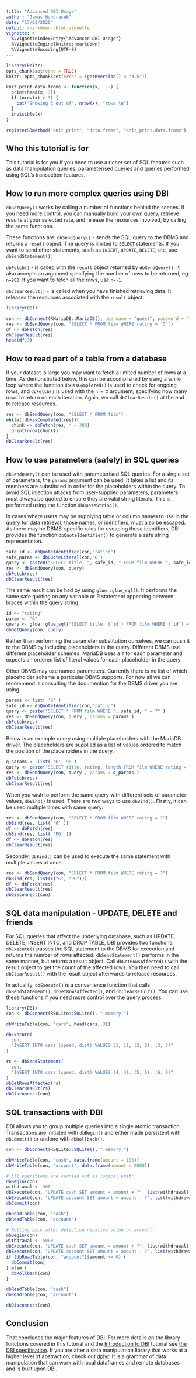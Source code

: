 ```yaml
---
title: "Advanced DBI Usage"
author: "James Wondrasek"
date: "17/03/2020"
output: rmarkdown::html_vignette
vignette: >
  %\VignetteIndexEntry{"Advanced DBI Usage"}
  %\VignetteEngine{knitr::rmarkdown}
  %\VignetteEncoding{UTF-8}
---
```


```r
library(knitr)
opts_chunk$set(echo = TRUE)
knitr::opts_chunk$set(error = (getRversion() < "3.5"))

knit_print.data.frame <- function(x, ...) {
  print(head(x, 3))
  if (nrow(x) > 3) {
    cat("Showing 3 out of", nrow(x), "rows.\n")
  }
  invisible(x)
}

registerS3method("knit_print", "data.frame", "knit_print.data.frame")
```

## Who this tutorial is for

This tutorial is for you if you need to use a richer set of SQL features such as data manipulation queries, parameterised queries and queries performed using SQL's transaction features.

## How to run more complex queries using DBI

`dbGetQuery()` works by calling a number of functions behind the scenes. 
If you need more control, you can manually build your own query, retrieve results at your selected rate, and release the resources involved, by calling the same functions.

These functions are:
`dbSendQuery()` - sends the SQL query to the DBMS and returns a `result` object.
The query is limited to `SELECT` statements.
If you want to send other statements, such as `INSERT`, `UPDATE`, `DELETE`, etc, use `dbSendStatement()`.

`dbFetch()` - is called with the `result` object returned by `dbSendQuery()`.
It also accepts an argument specifying the number of rows to be returned, eg `n=200`.
If you want to fetch all the rows, use `n=-1`.

`dbClearResult()` - is called when you have finished retrieving data.
It releases the resources associated with the `result` object.

```r
library(DBI)

con <- dbConnect(RMariaDB::MariaDB(), username = "guest", password = "relational", host = "relational.fit.cvut.cz", port = 3306, dbname = "sakila")
res <- dbSendQuery(con, "SELECT * FROM film WHERE rating = 'G'")
df <- dbFetch(res)
dbClearResult(res)
head(df,3)
```

## How to read part of a table from a database

If your dataset is large you may want to fetch a limited number of rows at a time.
As demonstrated below, this can be accomplished by using a while loop where the function `dbHasCompleted()` is used to check for ongoing rows, and `dbFetch()` is used with the `n = X` argument, specifying how many rows to return on each iteration.
Again, we call `dbClearResult()` at the end to release resources. 

```r

res <- dbSendQuery(con, "SELECT * FROM film")
while(!dbHasCompleted(res)){
  chunk <- dbFetch(res, n = 300)
  print(nrow(chunk))
}
dbClearResult(res)

```


## How to use parameters (safely) in SQL queries

`dbSendQuery()` can be used with parameterised SQL queries.
For a single set of parameters, the `params` argument can be used. 
It takes a list and its members are substituted in order for the placeholders within the query.
To avoid SQL injection attacks from user-supplied parameters, parameters must always be quoted to ensure they are valid string literals.
This is performed using the function `dbQuoteString()`.

In cases where users may be supplying table or column names to use in the query for data retrieval, those names, or identifiers, must also be escaped. 
As there may be DBMS-specific rules for escaping these identifiers, DBI provides the function `dbQuoteIdentifier()` to generate a safe string representation.

```r

safe_id <- dbQuoteIdentifier(con,"rating")
safe_param <- dbQuoteLiteral(con,'G')
query <- paste0("SELECT title, ", safe_id, " FROM film WHERE ", safe_id, " = ", safe_param )
res <- dbSendQuery(con, query)
dbFetch(res)
dbClearResult(res)

```

The same result can be had by using `glue::glue_sql()`.
It performs the same safe quoting on any variable or R statement appearing between braces within the query string.

```r
id <- "rating"
param <- "G"
query <- glue::glue_sql("SELECT title, {`id`} FROM film WHERE {`id`} = {param}", .con = con)
dbGetQuery(con, query)
```

Rather than performing the parameter substitution ourselves, we can push it to the DBMS by including placeholders in the query.
Different DBMS use different placeholder schemes. MariaDB uses a `?` for each parameter and expects an ordered list of literal values for each placeholder in the query.

Other DBMS may use named parameters. 
Currently there is no list of which placeholder scheme a particular DBMS supports. 
For now all we can recommend is consulting the documention for the DBMS driver you are using.

```r

params <- list( 'G' )
safe_id <- dbQuoteIdentifier(con,"rating")
query <- paste("SELECT * FROM film WHERE ", safe_id, " = ?" )
res <- dbSendQuery(con, query , params = params )
dbFetch(res)
dbClearResult(res)

```

Below is an example query using multiple placeholders with the MariaDB driver.
The placeholders are supplied as a list of values ordered to match the position of the placeholders in the query. 

```r

q_params <- list( 'G', 90 )
query <- paste("SELECT title, rating, length FROM film WHERE rating = ? and length >= ?" )
res <- dbSendQuery(con, query , params = q_params )
dbFetch(res)
dbClearResult(res)


```


When you wish to perform the same query with different sets of parameter values, `dbBind()` is used.
There are two ways to use `dbBind()`.
Firstly, it can be used multiple times with same query.

```r
res <- dbSendQuery(con, "SELECT * FROM film WHERE rating = ?")
dbBind(res, list( 'G' ))
df <- dbFetch(res)
dbBind(res, list( 'PG' ))
df <- dbFetch(res)
dbClearResult(res)

```

Secondly, `dbBind()` can be used to execute the same statement with multiple values at once.

```r
res <- dbSendQuery(con, "SELECT * FROM film WHERE rating = ?")
dbBind(res, list(c("G", "PG")))
df <- dbFetch(res)
dbClearResult(res)
dbDisconnect(con)
```

## SQL data manipulation - UPDATE, DELETE and friends

For SQL queries that affect the underlying database, such as UPDATE, DELETE, INSERT INTO, and DROP TABLE, DBI provides two functions. 
`dbExecute()` passes the SQL statement to the DBMS for execution and returns the number of rows affected.
`dbSendStatement()` performs in the same manner, but returns a result object.
Call `dbGetRowsAffected()` with the result object to get the count of the affected rows. 
You then need to call `dbClearResult()` with the result object afterwards to release resources.

In actuality, `dbExecute()` is a convenience function that calls `dbSendStatement()`, `dbGetRowsAffected()`, and `dbClearResult()`.
You can use these functions if you need more control over the query process.  


```r
library(DBI)
con <- dbConnect(RSQLite::SQLite(), ":memory:")

dbWriteTable(con, "cars", head(cars, 3))

dbExecute(
  con,
  "INSERT INTO cars (speed, dist) VALUES (1, 1), (2, 2), (3, 3)"
)

rs <- dbSendStatement(
  con,
  "INSERT INTO cars (speed, dist) VALUES (4, 4), (5, 5), (6, 6)"
)
dbGetRowsAffected(rs)
dbClearResult(rs)
dbDisconnect(con)
```

## SQL transactions with DBI

DBI allows you to group multiple queries into a single atomic transaction. Transactions are initiated with `dbBegin()` and either made persistent with `dbCommit()` or undone with `dbRollback()`.

```r
con <- dbConnect(RSQLite::SQLite(), ":memory:")

dbWriteTable(con, "cash", data.frame(amount = 100))
dbWriteTable(con, "account", data.frame(amount = 2000))

# All operations are carried out as logical unit:
dbBegin(con)
withdrawal <- 300
dbExecute(con, "UPDATE cash SET amount = amount + ?", list(withdrawal))
dbExecute(con, "UPDATE account SET amount = amount - ?", list(withdrawal))
dbCommit(con)

dbReadTable(con, "cash")
dbReadTable(con, "account")

# Rolling back after detecting negative value on account:
dbBegin(con)
withdrawal <- 5000
dbExecute(con, "UPDATE cash SET amount = amount + ?", list(withdrawal))
dbExecute(con, "UPDATE account SET amount = amount - ?", list(withdrawal))
if (dbReadTable(con, "account")$amount >= 0) {
  dbCommit(con)
} else {
  dbRollback(con)
}

dbReadTable(con, "cash")
dbReadTable(con, "account")

dbDisconnect(con)
```

## Conclusion

That concludes the major features of DBI. 
For more details on the library functions covered in this tutorial and the [Introduction to DBI](missinglink) tutorial see [the DBI specification](https://cran.r-project.org/web/packages/DBI/vignettes/spec.html).
If you are after a data manipulation library that works at a higher level of abstraction, check out [dplyr](https://dplyr.tidyverse.org).
It is a grammar of data manipulation that can work with local dataframes and remote databases and is built upon DBI.
